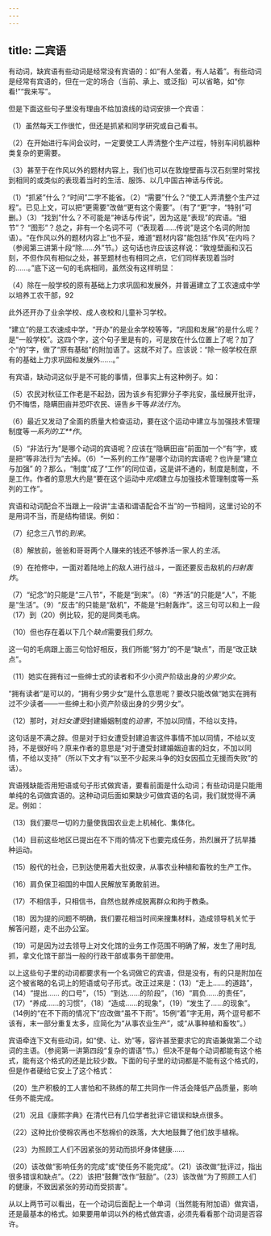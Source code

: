 ```yaml
---
---
---
```

title: 二宾语
---



有动词，缺宾语有些动词是经常没有宾语的：如“有人坐着，有人站着”。有些动词是经常有宾语的，但在一定的场合（当前、承上、或泛指）可以省略，如“你看!”“我来写”。

但是下面这些句子里没有理由不给加浪线的动词安排一个宾语：

（1）虽然每天工作很忙，但还是抓紧和同学研究或自己看书。

（2）在开始进行车间会议时，一定要使工人弄清整个生产过程，特别车间机器种类复杂的更需要。

（3）甚至于在作风以外的题材内容上，我们也可以在敦煌壁画与汉石刻里时常找到相同的或类似的表现着当时的生活、服饰、以几中国古神话与传说。

（1）“抓紧”什么？“时间”二字不能省。（2）“需要”什么？“使工人弄清整个生产过程”。已见上文，可以把“更需要”改做“更有这个需要”。（有了“更”字，“特别”可删。）（3）“找到”什么？不可能是“神话与传说”，因为这是“表现”的宾语。“细节”？
“图形”？总之，非有一个名词不可（“表现着……传说”是这个名词的附加语）。“在作风以外的题材内容上”也不妥，难道“题材内容”能包括“作风”在内吗？（参阅第三讲第十段“除……外”节。）这句话也许应该这样说：“敦煌壁画和汉石刻，不但作风有相似之处，甚至题材也有相同之点，它们同样表现着当时的……。”底下这一句的毛病相同，虽然没有这样明显：

（4）除在一般学校的原有基础上力求巩固和发展外，并普遍建立了工农速成中学以培养工农干部，92



此外还开办了业余学校、成人夜校和儿童补习学校。

“建立”的是工农速成中学，“开办”的是业余学校等等，“巩固和发展”的是什么呢？是“一般学校”。这四个字，这个句子里是有的，可是放在什么位置上了呢？加了个“的”字，做了“原有基础”的附加语了。这就不对了。应该说：“除一般学校在原有的基础上力求巩固和发展外……。”

有宾语，缺动词这似乎是不可能的事情，但事实上有这种例子。如：

（5）农民对秋征工作老是不起劲，因为该乡有犯罪分子李兆安，虽经展开批评，仍不悔悟，隐瞒田亩并恐吓农民、诬告乡干等*非法行为*。

（6）最近又发动了全面的质量大检查运动，要在这个运动中建立与加强技术管理制度等*一系列的工**作*。

（5）“非法行为”是哪个动词的宾语呢？应该在“隐瞒田亩”前面加一个“有”字，或是把“等非法行为”去掉。（6）“一系列的工作”是哪个动词的宾语呢？也许是“建立与加强”
的？那么，“制度”成了“工作”的同位语，这是讲不通的，制度是制度，不是工作。作者的意思大约是“要在这个运动中*完成*建立与加强技术管理制度等一系列的工作”。

宾语和动词配合不当跟上一段讲“主语和谓语配合不当”的一节相同，这里讨论的不是用词不当，而是结构错误。例如：

（7）纪念三八节的*到来*。

（8）解放前，爸爸和哥哥两个人赚来的钱还不够养活一家人的*生活*。

（9）在抢修中，一面对着陆地上的敌人进行战斗，一面还要反击敌机的*扫射轰炸*。

（7）“纪念”的只能是“三八节”，不能是“到来”。（8）“养活”的只能是“人”，不能是“生活”。（9）“反击”的只能是“敌机”，不能是“扫射轰炸”。这三句可以和上一段（17）到（20）例比较，犯的是同类毛病。

（10）但也存在着以下几个*缺点*需要我们*努力*。

这一句的毛病跟上面三句恰好相反，我们所能“努力”的不是“缺点”，而是“改正缺点”。

（11）她实在拥有过一些绅士式的读者和不少小资产阶级出身的*少男少女*。

“拥有读者”是可以的，“拥有少男少女”是什么意思呢？要改只能改做“她实在拥有过不少读者——一些绅土和小资产阶级出身的少男少女”。

（12）那时，对*妇女遭受*封建婚姻制度的*迫害*，不加以同情，不给以支持。

这句话是不满之辞。但是对于妇女遭受封建迫害这件事情不加以同情，不给以支持，不是很好吗？原来作者的意思是“对于遭受封建婚姻迫害的妇女，不加以同情，不给以支持”（所以下文才有“以至不少起来斗争的妇女因孤立无援而失败”的话）。


宾语残缺能否用短语或句子形式做宾语，要看前面是什么动词；有些动词是只能用单纯的名词做宾语的。这种动词后面如果缺少可做宾语的名词，我们就觉得不满足。例如：

（13）我们要尽一切的力量使我国农业走上机械化、集体化。

（14）目前这些地区已提出在不下雨的情况下也要完成任务，热烈展开了抗旱播种运动。

（15）殷代的社会，已到达使用着大批奴隶，从事农业种植和畜牧的生产工作。

（16）肩负保卫祖国的中国人民解放军勇敢前进。

（17）不相信手，只相信书，自然也就养成脱离群众和拘于教条。

（18）因为提的问题不明确，我们要花相当时间来搜集材料，造成领导机关忙于解答问题，走不出办公室。

（19）可是因为过去领导上对文化馆的业务工作范围不明确了解，发生了用时乱抓，拿文化馆干部当一般的行政干部或事务干部使用。

以上这些句子里的动词都要求有一个名词做它的宾语，但是没有，有的只是附加在这个被省略的名词上的短语或句子形式。改正过来是：（13）“走上……的道路”，（14）“提出……
的口号”，（15）“到达……的阶段”，（16）“肩负……的责任”，（17）“养成……的习惯”，（18）“造成……的现象”，（19）“发生了……的现象”。（14例的“在不下雨的情况下”应改做“虽不下雨”。15例“着”字无用，两个逗号都不该有，末一部分重复太多，应简化为“从事农业生产”，或“从事种植和畜牧”。）

宾语牵连下文有些动词，如“使、让、劝”等，容许甚至要求它的宾语兼做第二个动词的主语。（参阅第一讲第四段“复杂的谓语”节。）但决不是每个动词都能有这个格式，能有这个格式的还是比较少数。下面的句子里的动词都是不能有这个格式的，但是作者硬给它安上了这个格式：

（20）生产积极的工人害怕和不熟练的帮工共同作一件活会降低产品质量，影响任务不能完成。

（21）况且《康熙字典》在清代已有几位学者批评它错误和缺点很多。

（22）这种比价使棉农再也不愁棉价的跌落，大大地鼓舞了他们放手植棉。

（23）为照顾工人们不因紧张的劳动而损坏身体健康……

（20）该改做“影响任务的完成”或“使任务不能完成”。（21）该改做“批评过，指出很多错误和缺点”。（22）该把“鼓舞”改作“鼓励”。（23）该改做“为了照顾工人们的健康，不致因紧张的劳动而受损害”。

从以上两节可以看出，在一个动词后面配上一个单词（当然能有附加语）做宾语，还是最基本的格式。如果要用单词以外的格式做宾语，必须先看看那个动词是否容许。